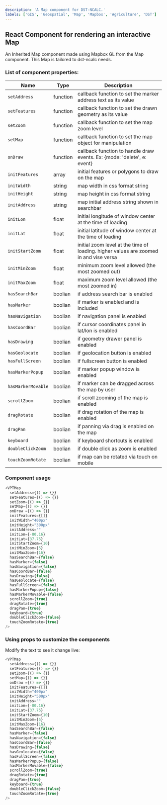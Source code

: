```yaml
---
description: 'A Map component for DST-NCALC.'
labels: ['GIS', 'Geospatial', 'Map', 'Mapbox', 'Agriculture', 'DST']
---
```



## React Component for rendering an interactive Map

An Inherited Map component made using Mapbox GL from the Map component.
This Map is tailored to dst-ncalc needs.


### List of component properties:

| Name | Type | Description |
| ---- | ---- | ----------- |
| `setAddress` | function | callback function to set the marker address text as its value |
| `setFeatures` | function | callback function to set the drawn geometry as its value |
| `setZoom` | function | callback function to set the map zoom level |
| `setMap` | function | callback function to set the map object for manipulation |
| `onDraw` | function | callback function to handle draw events. Ex: {mode: 'delete', e: event}  |
| `initFeatures` | array | initial features or polygons to draw on the map |
| `initWidth` | string | map width in css format string |
| `initHeight` | string | map height in css format string |
| `initAddress` | string | map initial address string shown in searchbar |
| `initLon` | float | initial longitude of window center at the time of loading |
| `initLat` | float | initial latitude of window center at the time of loading |
| `initStartZoom` | float | initial zoom level at the time of loading. higher values are zoomed in and vise versa |
| `initMinZoom` | float | minimum zoom level allowed (the most zoomed out) |
| `initMaxZoom` | float | maximum zoom level allowed (the most zoomed in) |
| `hasSearchBar` | boolian | if address search bar is enabled |
| `hasMarker` | boolian | if marker is enabled and is included |
| `hasNavigation` | boolian | if navigation panel is enabled |
| `hasCoordBar` | boolian | if cursor coordinates panel in lat/lon is enabled |
| `hasDrawing` | boolian | if geometry drawer panel is enabled |
| `hasGeolocate` | boolian | if geolocation button is enabled |
| `hasFullScreen` | boolian | if fullscreen button is enabled |
| `hasMarkerPopup` | boolian | if marker popup window is enabled |
| `hasMarkerMovable` | boolian | if marker can be dragged across the map by user |
| `scrollZoom` | boolian | if scroll zooming of the map is enabled |
| `dragRotate` | boolian | if drag rotation of the map is enabled |
| `dragPan` | boolian | if panning via drag is enabled on the map |
| `keyboard` | boolian | if keyboard shortcuts is enabled |
| `doubleClickZoom` | boolian | if double click as zoom is enabled |
| `touchZoomRotate` | boolian | if map can be rotated via touch on mobile |


### Component usage

```js
<VPTMap
  setAddress={() => {}}
  setFeatures={() => {}}
  setZoom={() => {}}
  setMap={() => {}}
  onDraw ={() => {}}
  initFeatures={[]}
  initWidth="400px"
  initHeight="300px"
  initAddress=""
  initLon={-80.16}
  initLat={37.75}
  initStartZoom={10}
  initMinZoom={5}
  initMaxZoom={16}
  hasSearchBar={false}
  hasMarker={false}
  hasNavigation={false}
  hasCoordBar={false}
  hasDrawing={false}
  hasGeolocate={false}
  hasFullScreen={false}
  hasMarkerPopup={false}
  hasMarkerMovable={false}
  scrollZoom={true}
  dragRotate={true}
  dragPan={true}
  keyboard={true}
  doubleClickZoom={false}
  touchZoomRotate={true}
/>
```

### Using props to customize the components

Modify the text to see it change live:

```js live
<VPTMap
  setAddress={() => {}}
  setFeatures={() => {}}
  setZoom={() => {}}
  setMap={() => {}}
  onDraw ={() => {}}
  initFeatures={[]}
  initWidth="400px"
  initHeight="500px"
  initAddress=""
  initLon={-80.16}
  initLat={37.75}
  initStartZoom={10}
  initMinZoom={5}
  initMaxZoom={16}
  hasSearchBar={false}
  hasMarker={false}
  hasNavigation={false}
  hasCoordBar={false}
  hasDrawing={false}
  hasGeolocate={false}
  hasFullScreen={false}
  hasMarkerPopup={false}
  hasMarkerMovable={false}
  scrollZoom={true}
  dragRotate={true}
  dragPan={true}
  keyboard={true}
  doubleClickZoom={false}
  touchZoomRotate={true}
/>
```
